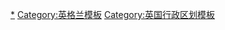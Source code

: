 {{template category
|type = navbox
|description = [[英格蘭行政區劃|英格蘭行政區劃]]相关模板
}}

[[Category:英格蘭行政區劃|*]]
[[Category:英格兰模板|Category:英格兰模板]]
[[Category:英国行政区划模板|Category:英国行政区划模板]]